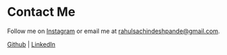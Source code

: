 # Contact Me
Follow me on [Instagram](https://www.instagram.com/itsrahuldeshpande/) or email me at [rahulsachindeshpande@gmail.com](mailto:rahulsachindeshpande@gmail.com).

[Github](https://github.com/dishpanda) | [LinkedIn](https://www.linkedin.com/in/dishpanda/)